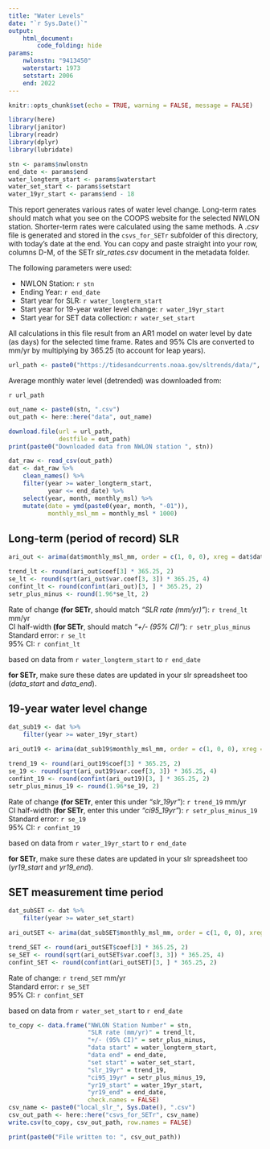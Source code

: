 ```yaml
---
title: "Water Levels"
date: "`r Sys.Date()`"
output: 
    html_document:
        code_folding: hide
params:
    nwlonstn: "9413450"
    waterstart: 1973
    setstart: 2006
    end: 2022
---
```


```r
knitr::opts_chunk$set(echo = TRUE, warning = FALSE, message = FALSE)
```


```r
library(here)
library(janitor)
library(readr)
library(dplyr)
library(lubridate)
```


```r
stn <- params$nwlonstn
end_date <- params$end
water_longterm_start <- params$waterstart
water_set_start <- params$setstart
water_19yr_start <- params$end - 18

```

This report generates various rates of water level change. Long-term rates should match what you see on the COOPS website for the selected NWLON station. Shorter-term rates were calculated using the same methods. A *.csv* file is generated and stored in the `csvs_for_SETr` subfolder of this directory, with today's date at the end. You can copy and paste straight into your row, columns D-M, of the SETr *slr_rates.csv* document in the metadata folder.   

The following parameters were used:  

+  NWLON Station: `r stn`  
+  Ending Year:  `r end_date`  
+  Start year for SLR:  `r water_longterm_start`  
+  Start year for 19-year water level change:  `r water_19yr_start`  
+  Start year for SET data collection:  `r water_set_start`


All calculations in this file result from an AR1 model on water level by date (as days) for the selected time frame. Rates and 95% CIs are converted to mm/yr by multiplying by 365.25 (to account for leap years).  

```r
url_path <- paste0("https://tidesandcurrents.noaa.gov/sltrends/data/", stn, "_meantrend.csv")
```

Average monthly water level (detrended) was downloaded from:  

`r url_path`  


```r
out_name <- paste0(stn, ".csv")
out_path <- here::here("data", out_name)

download.file(url = url_path, 
              destfile = out_path)
print(paste0("Downloaded data from NWLON station ", stn))
```


```r
dat_raw <- read_csv(out_path)
dat <- dat_raw %>% 
    clean_names() %>%
    filter(year >= water_longterm_start,
           year <= end_date) %>%
    select(year, month, monthly_msl) %>%
    mutate(date = ymd(paste0(year, month, "-01")),
           monthly_msl_mm = monthly_msl * 1000)
```

## Long-term (period of record) SLR  

```r
ari_out <- arima(dat$monthly_msl_mm, order = c(1, 0, 0), xreg = dat$date)

trend_lt <- round(ari_out$coef[3] * 365.25, 2)
se_lt <- round(sqrt(ari_out$var.coef[3, 3]) * 365.25, 4)
confint_lt <- round(confint(ari_out)[3, ] * 365.25, 2)
setr_plus_minus <- round(1.96*se_lt, 2)
```

Rate of change **(for SETr**, should match *"SLR rate (mm/yr)"*):  `r trend_lt` mm/yr  
CI half-width **(for SETr**, should match *"+/- (95% CI)"*): `r setr_plus_minus`  
Standard error:  `r se_lt`  
95% CI:  `r confint_lt`  

based on data from `r water_longterm_start` to `r end_date`  

**for SETr**, make sure these dates are updated in your slr spreadsheet too (*data_start* and *data_end*).  


## 19-year water level change  


```r
dat_sub19 <- dat %>% 
    filter(year >= water_19yr_start)

ari_out19 <- arima(dat_sub19$monthly_msl_mm, order = c(1, 0, 0), xreg = dat_sub19$date)

trend_19 <- round(ari_out19$coef[3] * 365.25, 2)
se_19 <- round(sqrt(ari_out19$var.coef[3, 3]) * 365.25, 4)
confint_19 <- round(confint(ari_out19)[3, ] * 365.25, 2)
setr_plus_minus_19 <- round(1.96*se_19, 2)
```


Rate of change **(for SETr**, enter this under *"slr_19yr"*):  `r trend_19` mm/yr  
CI half-width **(for SETr**, enter this under *"ci95_19yr"*): `r setr_plus_minus_19`  
Standard error:  `r se_19`  
95% CI:  `r confint_19`  

based on data from `r water_19yr_start` to `r end_date`  

**for SETr**, make sure these dates are updated in your slr spreadsheet too (*yr19_start* and *yr19_end*).  


## SET measurement time period  

```r
dat_subSET <- dat %>% 
    filter(year >= water_set_start)

ari_outSET <- arima(dat_subSET$monthly_msl_mm, order = c(1, 0, 0), xreg = dat_subSET$date)

trend_SET <- round(ari_outSET$coef[3] * 365.25, 2)
se_SET <- round(sqrt(ari_outSET$var.coef[3, 3]) * 365.25, 4)
confint_SET <- round(confint(ari_outSET)[3, ] * 365.25, 2)
```

Rate of change:  `r trend_SET` mm/yr  
Standard error:  `r se_SET`  
95% CI:  `r confint_SET`  

based on data from `r water_set_start` to `r end_date`  


```r
to_copy <- data.frame("NWLON Station Number" = stn,
                      "SLR rate (mm/yr)" = trend_lt,
                      "+/- (95% CI)" = setr_plus_minus,
                      "data start" = water_longterm_start,
                      "data end" = end_date,
                      "set start" = water_set_start,
                      "slr_19yr" = trend_19,
                      "ci95_19yr" = setr_plus_minus_19,
                      "yr19_start" = water_19yr_start,
                      "yr19_end" = end_date,
                      check.names = FALSE)
csv_name <- paste0("local_slr_", Sys.Date(), ".csv")
csv_out_path <- here::here("csvs_for_SETr", csv_name)
write.csv(to_copy, csv_out_path, row.names = FALSE)

print(paste0("File written to: ", csv_out_path))
```

